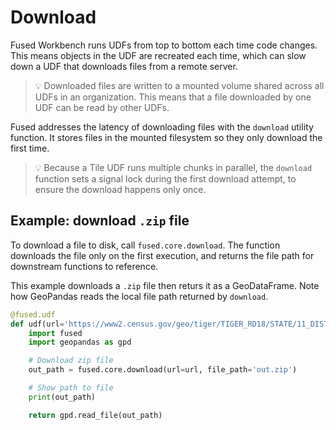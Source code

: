 # Download

Fused Workbench runs UDFs from top to bottom each time code changes. This means objects in the UDF are recreated each time, which can slow down a UDF that downloads files from a remote server.

> 💡 Downloaded files are written to a mounted volume shared across all UDFs in an organization. This means that a file downloaded by one UDF can be read by other UDFs.

Fused addresses the latency of downloading files with the `download` utility function. It stores files in the mounted filesystem so they only download the first time.

> 💡 Because a Tile UDF runs multiple chunks in parallel, the `download` function sets a signal lock during the first download attempt, to ensure the download happens only once.

## Example: download `.zip` file

To download a file to disk, call `fused.core.download`. The function downloads the file only on the first execution, and returns the file path for downstream functions to reference.

This example downloads a `.zip` file then returs it as a GeoDataFrame. Note how GeoPandas reads the local file path returned by `download`.

```python
@fused.udf
def udf(url='https://www2.census.gov/geo/tiger/TIGER_RD18/STATE/11_DISTRICT_OF_COLUMBIA/11/tl_rd22_11_bg.zip'):
    import fused
    import geopandas as gpd

    # Download zip file
    out_path = fused.core.download(url=url, file_path='out.zip')

    # Show path to file
    print(out_path)

    return gpd.read_file(out_path)
```